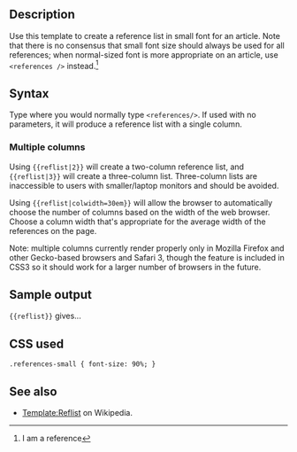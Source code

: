 ==Description==
Use this template to create a reference list in small font for an article.  Note that there is no consensus that small font size should always be used for all references; when normal-sized font is more appropriate on an article, use <code><nowiki><references /></nowiki></code> instead.<ref>I am a reference</ref>

==Syntax==
Type <code>{{t|reflist|...}}</code> where you would normally type <code><nowiki><references/></nowiki></code>. If used with no parameters, it will produce a reference list with a single column.

=== Multiple columns ===
Using <code><nowiki>{{reflist|2}}</nowiki></code> will create a two-column reference list, and <code><nowiki>{{reflist|3}}</nowiki></code> will create a three-column list.  Three-column lists are inaccessible to users with smaller/laptop monitors and should be avoided.

Using <code><nowiki>{{reflist|colwidth=30em}}</nowiki></code> will allow the browser to automatically choose the number of columns based on the width of the web browser.  Choose a column width that's appropriate for the average width of the references on the page.

Note: multiple columns currently render properly only in Mozilla Firefox and other Gecko-based browsers and Safari 3, though the feature is included in CSS3 so it should work for a larger number of browsers in the future.

==Sample output==
<code><nowiki>{{reflist}}</nowiki></code> gives...

{{reflist}}

==CSS used==
<pre>
.references-small { font-size: 90%; }
</pre>

==See also==
*[[wikipedia:Template:Reflist|Template:Reflist]] on Wikipedia.

<includeonly>[[Category:General wiki templates|{{PAGENAME}}]]</includeonly><noinclude>[[Category:Template documentation|{{PAGENAME}}]]</noinclude>